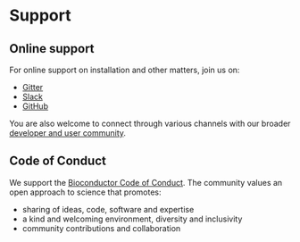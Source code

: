 # Support {#sec-support}

## Online support

For online support on installation and other matters, join us on:

- [Gitter](https://gitter.im/microbiome/miaverse?utm_source=badge&utm_medium=badge&utm_campaign=pr-badge&utm_content=badge)
- [Slack](https://join.slack.com/t/community-bioc/shared_invite/zt-2qkf0epo2-5FrDXYpeZB0FkO_DdtsIUg)
- [GitHub](https://github.com/microbiome/OMA/issues)

You are also welcome to connect through various channels with our
broader [developer and user community](https://microbiome.github.io).

## Code of Conduct {#sec-coc}

We support the
[Bioconductor Code of Conduct](https://bioconductor.github.io/bioc_coc_multilingual/).
The community values an open approach to science that promotes:

- sharing of ideas, code, software and expertise
- a kind and welcoming environment, diversity and inclusivity
- community contributions and collaboration
